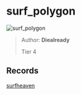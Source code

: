 
# surf_polygon

![surf_polygon](https://raw.githubusercontent.com/Sayt123/SurfMapPics/Maps-and-bonuses/csgo/surf_polygon.jpg)

> Author: **Diealready**
>
> Tier 4

## Records

[surfheaven](https://surfheaven.eu/map/surf_polygon)
